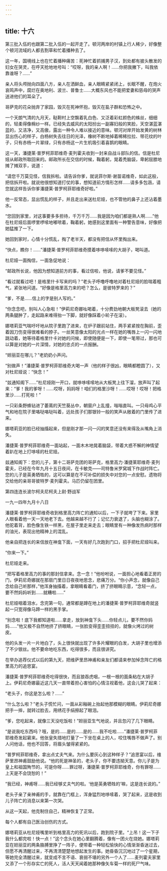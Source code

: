 ```yaml
---
---
---
```

title: 十六
---




第三批入伍的也跟第二批入伍的一起开走了。顿河两岸的村镇上行人稀少，好像整个顿河流域的人都去割草和忙着播种去了。

这一年，国境线上也在忙着播种痛苦：死神忙着抓捕男子汉，到处都有披头散发的妇女在哭灵，在呼天抢地地号叫：“哎呀，我的亲人啊！……你把我撇下，叫我依靠谁呀？……”

亲人将头颅抛向四面八方，亲人在洒鲜血，亲人眼睛紧紧闭上，长眠不醒，在炮火哀鸣声中，腐烂在奥地利、波兰、普鲁士……大概东风也不能把爱妻和慈母的哭声送进他们的耳朵了。

哥萨克的花朵抛弃了家园，毁灭在死神怀抱，毁灭在虱子群和恐怖之中。

一个天朗气清的九月天，鞑靼村上空飘着乳白色、又泛着彩虹颜色的蛛丝，细细的，轻柔得像棉纱一样。已经失去威风的太阳扮出一副寡妇般的笑脸，天空湛蓝湛蓝的，又洁净，又高傲，露出一种令人难以接近的意味。顿河对岸开始发黄的树林显出伤心的样子，白杨树失去往日的光泽，橡树不断地掉着稀稀拉拉、带花纹的叶子，只有赤杨一片翠绿，只有赤杨这一片生机吸引着喜鹊的眼睛。

这一天，潘捷莱·普罗柯菲耶维奇·麦列霍夫收到一封来自战斗部队的信。信是杜尼娅从邮政所取回来的。邮政所长在交信的时候，鞠着躬，晃着秃脑袋，卑躬屈膝地摊了摊双手，说道：

“请您千万莫见怪，信我拆啦。请告诉你爹，就说菲尔斯·谢苗诺维奇，如此这般，把信拆开啦。就说他很想知道打仗的事，想知道前方情形怎样……请多多包涵，请您就这样告诉你爹潘捷莱·普罗柯菲耶维奇好啦。”

他一反常态，显出慌乱的样子，并且走出来送杜尼娅，也不管他的鼻子上还沾着墨水。

“您回到家里，对这事要多多担待，千万千万……我是因为咱们都是熟人啊……”他在杜尼娅后面啰里啰嗦地嘟哝着，鞠着躬，她感到这里面有一种警告意味，好像把她猛推了一下。

她回到家时，心情十分慌乱，掏了老半天，都没有把信从怀里掏出来。

“快点，瞧你！……”潘捷莱·普罗柯菲耶维奇摸着哆哆嗦嗦的大胡子，喝叫道。

杜尼娅一面掏信，一面急促地说：

“邮政所长说，他因为想知道前方的事，看过信啦，他说，请爹不要见怪。”

“看过就看过吧！是格里什卡写来的吗？”老头子呼噜呼噜地对着杜尼娅的脸喘着粗气，紧张地问道。“好像是格里高力来的吧？怎么，是彼特罗来的？”

“爹，不是……信上的字是别人写的。”

“你念念吧，别叫人心急啦！”伊莉尼奇娜吆喝着，十分费劲地朝大板凳滚去（她的两条腿肿了，走起路来难得抬一下脚，就好像踩着小轮子在滚）。

娜塔莉亚气喘吁吁地从院子里跑了进来，在炉子跟前站住，两手紧紧按在胸前，歪着因刀伤变得很难看的脖子。一丝笑意像太阳的光点一样在她的嘴唇上一闪一闪地跳动着，她等待着格里什卡对她的问候，即使随便是一下，即使一笔带过，那也可以算是对她的一片深情，对她的忠贞的一点报酬。

“妲丽亚在哪儿？”老奶奶小声问。

“别做声！”潘捷莱·普罗柯菲耶维奇大喝一声（他的样子很凶，眼睛都瞪圆了），又对杜尼娅说：“快念！”

“兹通知阁下……”杜尼娅刚一开口，就哆哆嗦嗦地从大板凳上往下溜，放声叫了起来：“爹！我的爹呀！……哎呀，妈妈呀！咱们的格里沙呀！……哎呀！哎呀！把格里沙……打死啦！”

一只彩条野蜂钻进了萎蔫的天竺葵丛中，朝窗户上乱撞，嗡嗡直叫。一只母鸡心平气和地在院子里咯哒咯哒叫着，远处孩子们那银铃一般的笑声从敞着的门里传了进来。

娜塔莉亚的脸已经抽搐起来，但是刚才那一闪一闪的笑意还没有来得及从嘴角上消失。

潘捷莱·普罗柯菲耶维奇一面站起，一面木木地晃着脑袋，带着大惑不解的神情望着趴在地上打哆嗦的杜尼娅。

兹通知阁下：您的儿子，第十二哥萨克团的哥萨克，格里高力·潘捷莱耶维奇·麦列霍夫，已经在今年九月十五日夜间，在卡敏克——司特鲁米罗窝城下作战时阵亡。您的儿子是英勇牺牲的，这可以算是在不可补偿的损失中对您的一点安慰。遗物将交给他的亲哥哥彼特罗·麦列霍夫。马匹仍留在团里。

第四连连长波尔柯夫尼柯夫上尉·野战军

一九一四年九月十八日

潘捷莱·普罗柯菲耶维奇收到格里高力阵亡的通知以后，一下子就垮了下来。家里人眼看着他一天一天地老下去。他越来越不行了；记忆力衰退了，头脑也糊涂了。他驼着背，脸色像生铁一样黑，在屋子里走来走去；眼睛里有一种像发热病时那样的油光，表现出他精神上的混乱。

他亲自把连长的来信放在神龛下面，一天有好几次跑到门口，招手把杜尼娅叫来。

“你来一下。”

杜尼娅走来。

“把写着格里高力的事的那封信拿来。念一念！”他吩咐说，一面担心地看着正房的门，伊莉尼奇娜就在那扇门里日日夜夜地思念，悲痛万分。“你小声念，就像自己念给自己听那样，”他浑身抽搐着，拿眼睛看着门，挤了挤眼睛示意，“念轻一点，要不然妈妈听到……就糟啦……”

杜尼娅咽着泪水，念完第一句，通常都是蹲在地上的潘捷莱·普罗柯菲耶维奇就竖起一只宽得像马蹄一样的黑手掌。

“别念啦！底下我都知道啦……拿走，放到神龛下头……你轻点儿，要不然你妈妈……”他又极不自然地挤了挤眼睛，一张脸变得歪歪扭扭的，就像火烤过的树皮。

他的头发一片一片地白了，头上很快就出现了许多片耀眼的白发，大胡子里也增添了不少银丝。他不要命地吃东西，吃得很多，而且很讲究。

在举办追荐仪式以后的第九天，把维萨里昂神甫和亲友们都请来参加悼念阵亡的格里高力的追思宴。

潘捷莱·普罗柯菲耶维奇吃得很快，而且狼吞虎咽，一根一根的面条粘在大胡子上。伊莉尼奇娜最近这几天一直带着担心害怕的心情注视着他，这会儿哭了起来：

“老头子，你这是怎么啦？……”

“什么怎么啦？”老头子慌忙问，一面从彩釉碗上抬起他那模糊的眼睛。伊莉尼奇娜把手一摔，就转过脸去，用绣花手绢擦起了眼泪。

“爹，您吃起来，就像三天没吃饭啦！”妲丽亚生气地说，并且忽闪了几下眼睛。

“是说我吃东西吗？哦，是的……是的……是的……我不吃啦……”潘捷莱·普罗柯菲耶维奇发起窘来。他张皇失措地打量了一下坐在桌上的人，咬住嘴唇不做声了。别人问他话，他也不回答，将眉头皱得紧紧的。

“普罗柯菲耶维奇，拿出点丈夫气来。为什么要灰心到这种样子？”追思宴以后，维萨里昂神甫鼓励他说。“他的死是神圣的，老头子，你不要违拗天意。你儿子是为皇上和祖国殉节的，可是你呀……罪过呀，潘捷莱·普罗柯菲耶维奇，你有罪呀……上天是不会饶恕的！”

“我已经，神甫呀……我已经够丈夫气的啦。‘他是英勇牺牲的’嘛，这是连长说的。”

老头子亲了亲神甫的手，就靠在门框上，浑身猛烈地哆嗦着，哭了起来，这是收到儿子阵亡的消息以来第一次哭。

从这一天起，他克制住自己，精神恢复了正常。

每个人都有自己医治创伤的方式。

娜塔莉亚从杜尼娅嘴里听到格里高力的死讯以后，跑到院子里。“上吊！这一下子我什么都完啦！快一点！”这个念头在她心里翻腾着，像有一团火在烧她。娜塔莉亚在妲丽亚的两条胳膊里挣了一阵子，便带着一种轻松愉快的心情渐渐昏迷过去，但愿不再清醒过来，不再清清楚楚地想起发生的事。她昏昏沉沉地过了一个星期，等她完全清醒过来，就变成不言不语、衰弱不堪的另外一个人了……麦列霍夫家里又添了一个形存实亡的死人，活人天天闻着她那种像矢车菊一样的死尸气味。